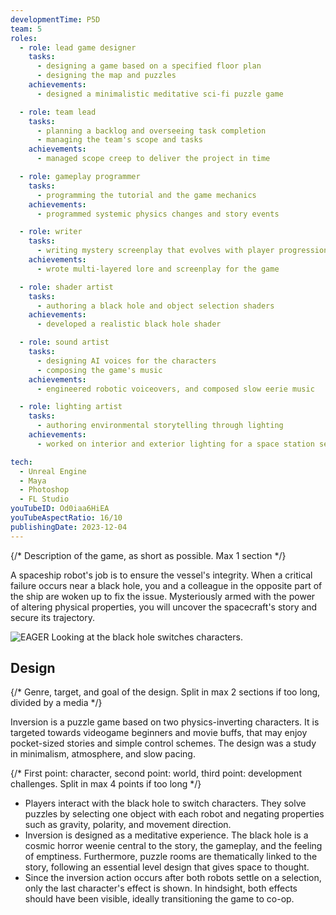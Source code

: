 ```yaml
---
developmentTime: P5D
team: 5
roles:
  - role: lead game designer
    tasks:
      - designing a game based on a specified floor plan
      - designing the map and puzzles
    achievements:
      - designed a minimalistic meditative sci-fi puzzle game

  - role: team lead
    tasks:
      - planning a backlog and overseeing task completion
      - managing the team's scope and tasks
    achievements:
      - managed scope creep to deliver the project in time

  - role: gameplay programmer
    tasks:
      - programming the tutorial and the game mechanics
    achievements:
      - programmed systemic physics changes and story events

  - role: writer
    tasks:
      - writing mystery screenplay that evolves with player progression
    achievements:
      - wrote multi-layered lore and screenplay for the game

  - role: shader artist
    tasks:
      - authoring a black hole and object selection shaders
    achievements:
      - developed a realistic black hole shader

  - role: sound artist
    tasks:
      - designing AI voices for the characters
      - composing the game's music
    achievements:
      - engineered robotic voiceovers, and composed slow eerie music

  - role: lighting artist
    tasks:
      - authoring environmental storytelling through lighting
    achievements:
      - worked on interior and exterior lighting for a space station setting

tech:
  - Unreal Engine
  - Maya
  - Photoshop
  - FL Studio
youTubeID: Od0iaa6HiEA
youTubeAspectRatio: 16/10
publishingDate: 2023-12-04
---
```


{/* Description of the game, as short as possible. Max 1 section */}

A spaceship robot's job is to ensure the vessel's integrity. When a critical failure occurs near a black hole, you and a colleague in the opposite part of the ship are woken up to fix the issue. Mysteriously armed with the power of altering physical properties, you will uncover the spacecraft's story and secure its trajectory.

![EAGER Looking at the black hole switches characters.](./inversion-game.png)

## Design

{/* Genre, target, and goal of the design. Split in max 2 sections if too long, divided by a media */}

Inversion is a puzzle game based on two physics-inverting characters. It is targeted towards videogame beginners and movie buffs, that may enjoy pocket-sized stories and simple control schemes. The design was a study in minimalism, atmosphere, and slow pacing.

{/* First point: character, second point: world, third point: development challenges. Split in max 4 points if too long */}

- Players interact with the black hole to switch characters. They solve puzzles by selecting one object with each robot and negating properties such as gravity, polarity, and movement direction.
- Inversion is designed as a meditative experience. The black hole is a cosmic horror weenie central to the story, the gameplay, and the feeling of emptiness. Furthermore, puzzle rooms are thematically linked to the story, following an essential level design that gives space to thought.
- Since the inversion action occurs after both robots settle on a selection, only the last character's effect is shown. In hindsight, both effects should have been visible, ideally transitioning the game to co-op.
